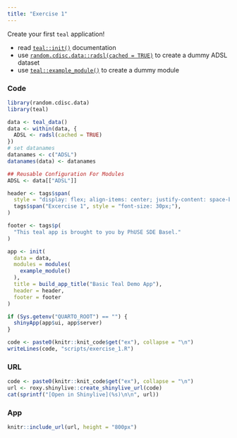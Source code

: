 ```yaml
---
title: "Exercise 1"
---
```


Create your first `teal` application!

- read [`teal::init()`](https://insightsengineering.github.io/teal/latest-tag/reference/init.html) documentation
- use [`random.cdisc.data::radsl(cached = TRUE)`](https://insightsengineering.github.io/random.cdisc.data/main/reference/radsl.html) to create a dummy ADSL dataset
- use [`teal::example_module()`](https://insightsengineering.github.io/teal/latest-tag/reference/example_module.html) to create a dummy module

### Code

```r
library(random.cdisc.data)
library(teal)

data <- teal_data()
data <- within(data, {
  ADSL <- radsl(cached = TRUE)
})
# set datanames
datanames <- c("ADSL")
datanames(data) <- datanames

## Reusable Configuration For Modules
ADSL <- data[["ADSL"]]

header <- tags$span(
  style = "display: flex; align-items: center; justify-content: space-between; margin: 10px 0 10px 0;",
  tags$span("Excercise 1", style = "font-size: 30px;"),
)

footer <- tags$p(
  "This teal app is brought to you by PhUSE SDE Basel."
)

app <- init(
  data = data,
  modules = modules(
    example_module()
  ),
  title = build_app_title("Basic Teal Demo App"),
  header = header,
  footer = footer
)

if (Sys.getenv("QUARTO_ROOT") == "") {
  shinyApp(app$ui, app$server)
}
```

```r
code <- paste0(knitr::knit_code$get("ex"), collapse = "\n")
writeLines(code, "scripts/exercise_1.R")
```

### URL

```r
code <- paste0(knitr::knit_code$get("ex"), collapse = "\n")
url <- roxy.shinylive::create_shinylive_url(code)
cat(sprintf("[Open in Shinylive](%s)\n\n", url))
```

### App

```r
knitr::include_url(url, height = "800px")
```
